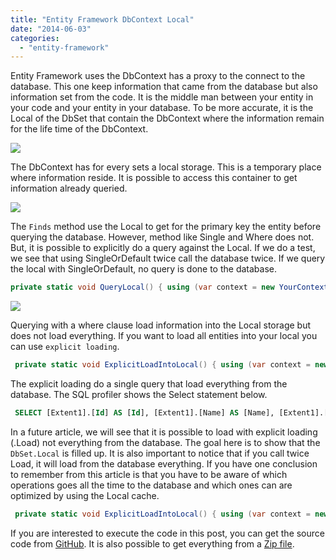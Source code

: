 ```yaml
---
title: "Entity Framework DbContext Local"
date: "2014-06-03"
categories: 
  - "entity-framework"
---
```


Entity Framework uses the DbContext has a proxy to the connect to the database. This one keep information that came from the database but also information set from the code. It is the middle man between your entity in your code and your entity in your database. To be more accurate, it is the Local of the DbSet that contain the DbContext where the information remain for the life time of the DbContext.

![](images/CodeDbContextDataBase-400x152.png)

The DbContext has for every sets a local storage. This is a temporary place where information reside. It is possible to access this container to get information already queried.

![](images/DbContextDbSetLocal.png)

The `Finds` method use the Local to get for the primary key the entity before querying the database. However, method like Single and Where does not. But, it is possible to explicitly do a query against the Local. If we do a test, we see that using SingleOrDefault twice call the database twice. If we query the local with SingleOrDefault, no query is done to the database.

```csharp
private static void QueryLocal() { using (var context = new YourContext()) { Console.WriteLine(context.Persons.Local.Count); //0 var newPerson = new Person { Id = 500, Name = "New Person", BirthDate = new DateTime(2000, 1, 2) }; context.Persons.Add(newPerson); Console.WriteLine(context.Persons.Local.Count); //1 var person = context.Persons.SingleOrDefault(d => d.Id == 1); //Query the database Console.WriteLine(context.Persons.Local.Count); //2 var person2 = context.Persons.SingleOrDefault(d => d.Id == 1); //Query the database again Console.WriteLine(context.Persons.Local.Count); //2 var person3 = context.Persons.Local.SingleOrDefault(d => d.Id == 1); //Does not query the database Console.WriteLine(context.Persons.Local.Count); //2 } } 
``` 

![](images/LocalQueryDatabase-400x102.png)

Querying with a where clause load information into the Local storage but does not load everything. If you want to load all entities into your local you can use `explicit loading`.


```csharp
 private static void ExplicitLoadIntoLocal() { using (var context = new YourContext()) { Console.WriteLine(context.Persons.Local.Count); //0 context.Persons.Load(); Console.WriteLine(context.Persons.Local.Count); //1 } } 
```

The explicit loading do a single query that load everything from the database. The SQL profiler shows the Select statement below.


```sql
 SELECT [Extent1].[Id] AS [Id], [Extent1].[Name] AS [Name], [Extent1].[BirthDate] AS [BirthDate], [Extent1].[Person_Id] AS [Person_Id], [Extent1].[Residence_Id] AS [Residence_Id], [Extent1].[House_Id] AS [House_Id] FROM [dbo].[People] AS [Extent1] 
```


In a future article, we will see that it is possible to load with explicit loading (.Load) not everything from the database. The goal here is to show that the `DbSet.Local` is filled up. It is also important to notice that if you call twice Load, it will load from the database everything. If you have one conclusion to remember from this article is that you have to be aware of which operations goes all the time to the database and which ones can are optimized by using the Local cache.


```csharp
 private static void ExplicitLoadIntoLocal() { using (var context = new YourContext()) { Console.WriteLine(context.Persons.Local.Count); //0 context.Persons.Load(); Console.WriteLine(context.Persons.Local.Count); //1 context.Persons.Load(); //Call the database one more time } } 
```

If you are interested to execute the code in this post, you can get the source code from [GitHub](https://github.com/MrDesjardins/EntityFrameworkTestConsole/tree/03c185dbdee97a0b13e0f515a07cebf7444fcec2). It is also possible to get everything from a [Zip file](https://github.com/MrDesjardins/EntityFrameworkTestConsole/archive/03c185dbdee97a0b13e0f515a07cebf7444fcec2.zip).
